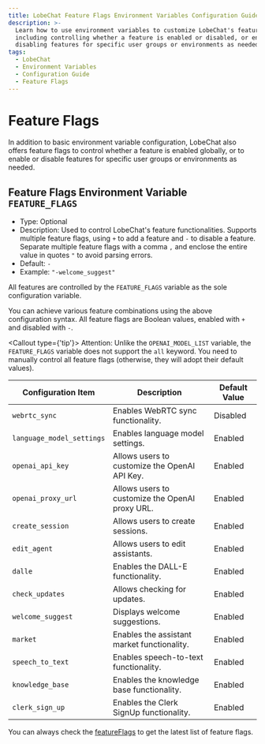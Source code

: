 ```yaml
---
title: LobeChat Feature Flags Environment Variables Configuration Guide
description: >-
  Learn how to use environment variables to customize LobeChat's feature flags,
  including controlling whether a feature is enabled or disabled, or enabling or
  disabling features for specific user groups or environments as needed.
tags:
  - LobeChat
  - Environment Variables
  - Configuration Guide
  - Feature Flags
---
```


# Feature Flags

In addition to basic environment variable configuration, LobeChat also offers feature flags to control whether a feature is enabled globally, or to enable or disable features for specific user groups or environments as needed.

## Feature Flags Environment Variable `FEATURE_FLAGS`

- Type: Optional
- Description: Used to control LobeChat's feature functionalities. Supports multiple feature flags, using `+` to add a feature and `-` to disable a feature. Separate multiple feature flags with a comma `,` and enclose the entire value in quotes `"` to avoid parsing errors.
- Default: `-`
- Example: `"-welcome_suggest"`

All features are controlled by the `FEATURE_FLAGS` variable as the sole configuration variable.

You can achieve various feature combinations using the above configuration syntax. All feature flags are Boolean values, enabled with `+` and disabled with `-`.

<Callout type={'tip'}>
  Attention: Unlike the `OPENAI_MODEL_LIST` variable, the `FEATURE_FLAGS` variable does not support
  the `all` keyword. You need to manually control all feature flags (otherwise, they will adopt
  their default values).
</Callout>

| Configuration Item        | Description                                     | Default Value |
| ------------------------- | ----------------------------------------------- | ------------- |
| `webrtc_sync`             | Enables WebRTC sync functionality.              | Disabled      |
| `language_model_settings` | Enables language model settings.                | Enabled       |
| `openai_api_key`          | Allows users to customize the OpenAI API Key.   | Enabled       |
| `openai_proxy_url`        | Allows users to customize the OpenAI proxy URL. | Enabled       |
| `create_session`          | Allows users to create sessions.                | Enabled       |
| `edit_agent`              | Allows users to edit assistants.                | Enabled       |
| `dalle`                   | Enables the DALL-E functionality.               | Enabled       |
| `check_updates`           | Allows checking for updates.                    | Enabled       |
| `welcome_suggest`         | Displays welcome suggestions.                   | Enabled       |
| `market`                  | Enables the assistant market functionality.     | Enabled       |
| `speech_to_text`          | Enables speech-to-text functionality.           | Enabled       |
| `knowledge_base`          | Enables the knowledge base functionality.       | Enabled       |
| `clerk_sign_up`           | Enables the Clerk SignUp functionality.         | Enabled       |

You can always check the [featureFlags](https://github.com/lobehub/lobe-chat/blob/main/src/config/featureFlags/schema.ts) to get the latest list of feature flags.
